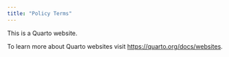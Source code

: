 ```yaml
---
title: "Policy Terms"
---
```


This is a Quarto website.

To learn more about Quarto websites visit <https://quarto.org/docs/websites>.

